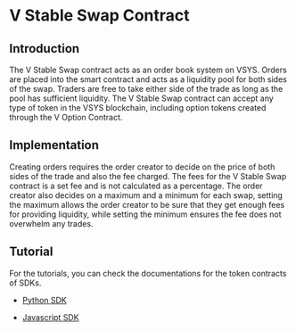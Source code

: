 <!-- KEYWORDS: V Stable Swap Smart Contract -->

# V Stable Swap Contract


## Introduction

The V Stable Swap contract acts as an order book system on VSYS. Orders are placed into the smart contract and acts as a liquidity pool for both sides of the swap. Traders are free to take either side of the trade as long as the pool has sufficient liquidity. The V Stable Swap contract can accept any type of token in the VSYS blockchain, including option tokens created through the V Option Contract.


## Implementation

Creating orders requires the order creator to decide on the price of both sides of the trade and also the fee charged. The fees for the V Stable Swap contract is a set fee and is not calculated as a percentage. The order creator also decides on a maximum and a minimum for each swap, setting the maximum allows the order creator to be sure that they get enough fees for providing liquidity, while setting the minimum ensures the fee does not overwhelm any trades.


## Tutorial

For the tutorials, you can check the documentations for the token contracts of SDKs.

- [Python SDK](https://github.com/virtualeconomy/py-vsys/blob/main/doc/smart_contract/v_stable_swap_ctrt.md)

- [Javascript SDK](https://github.com/virtualeconomy/js-vsys/blob/main/doc/smart_contract/v_stable_swap_ctrt.md)